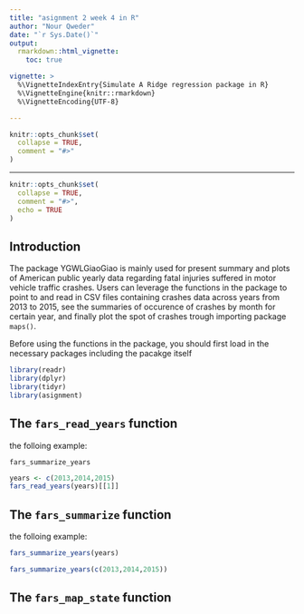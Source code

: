 ```yaml
---
title: "asignment 2 week 4 in R"
author: "Nour Qweder"
date: "`r Sys.Date()`"
output: 
  rmarkdown::html_vignette:
    toc: true

vignette: >
  %\VignetteIndexEntry{Simulate A Ridge regression package in R}
  %\VignetteEngine{knitr::rmarkdown}
  %\VignetteEncoding{UTF-8}

---
```

```r
knitr::opts_chunk$set(
  collapse = TRUE,
  comment = "#>"
)
```
---
```r
knitr::opts_chunk$set(
  collapse = TRUE,
  comment = "#>",
  echo = TRUE
)
```


## Introduction
The package YGWLGiaoGiao is mainly used for present summary and plots of American public yearly data
regarding fatal injuries suffered in motor vehicle traffic crashes. Users can leverage the functions in the package to point to and read in CSV files containing crashes data across years from 2013 to 2015, see the summaries of occurence of crashes by month for certain year, and finally plot the spot of crashes trough importing package `maps()`.

Before using the functions in the package, you should first load in the necessary packages including the pacakge itself
```r
library(readr)
library(dplyr)
library(tidyr)
library(asignment)
```

## The `fars_read_years` function
the folloing example:

`fars_summarize_years`
```r
years <- c(2013,2014,2015)
fars_read_years(years)[[1]]
```

## The `fars_summarize` function 
the folloing example:

```r
fars_summarize_years(years)
```
```r
fars_summarize_years(c(2013,2014,2015))
```

## The `fars_map_state` function

